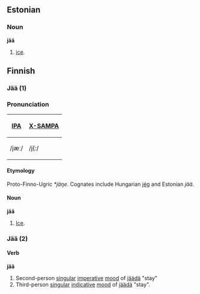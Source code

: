 ==Estonian==

===Noun===
'''jää'''
# [[ice]].

== Finnish ==

===Jää (1)===
===Pronunciation===
{| border=1 cellpadding=5
! [[w:IPA|IPA]] !! [[w:X-SAMPA|X-SAMPA]] 
|-
| /jæː/ || /j{:/
|}

====Etymology====
Proto-Finno-Ugric ''*jäŋe''.  Cognates include Hungarian [[jég]] and Estonian ''jää''.

====Noun====
'''jää'''
# [[Ice]].

===Jää (2)===

====Verb====
'''jää'''
# Second-person [[singular]] [[imperative]] [[w:Grammatical Mood|mood]] of [[jäädä]] "stay"
# Third-person [[singular]] [[indicative]] [[w:Grammatical Mood|mood]] of [[jäädä]] "stay".